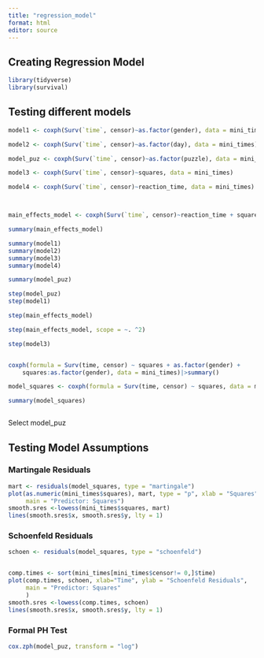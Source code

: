 ```yaml
---
title: "regression_model"
format: html
editor: source
---
```


## Creating Regression Model
```r

library(tidyverse)
library(survival)


```

## Testing different models
```r



model1 <- coxph(Surv(`time`, censor)~as.factor(gender), data = mini_times)

model2 <- coxph(Surv(`time`, censor)~as.factor(day), data = mini_times)

model_puz <- coxph(Surv(`time`, censor)~as.factor(puzzle), data = mini_times)

model3 <- coxph(Surv(`time`, censor)~squares, data = mini_times)

model4 <- coxph(Surv(`time`, censor)~reaction_time, data = mini_times)



main_effects_model <- coxph(Surv(`time`, censor)~reaction_time + squares + as.factor(day)+as.factor(gender)+as.factor(puzzle), data = mini_times)

summary(main_effects_model)

summary(model1)
summary(model2)
summary(model3)
summary(model4)

summary(model_puz)

step(model_puz)
step(model1)

step(main_effects_model)

step(main_effects_model, scope = ~. ^2)

step(model3)


coxph(formula = Surv(time, censor) ~ squares + as.factor(gender) + 
    squares:as.factor(gender), data = mini_times)|>summary()

model_squares <- coxph(formula = Surv(time, censor) ~ squares, data = mini_times)

summary(model_squares)



```

Select model_puz



## Testing Model Assumptions



### Martingale Residuals
```r


mart <- residuals(model_squares, type = "martingale")
plot(as.numeric(mini_times$squares), mart, type = "p", xlab = "Squares", ylab = "Martingale Residuals",
     main = "Predictor: Squares")
smooth.sres <-lowess(mini_times$squares, mart)
lines(smooth.sres$x, smooth.sres$y, lty = 1)


```


### Schoenfeld Residuals
```r
schoen <- residuals(model_squares, type = "schoenfeld")


comp.times <- sort(mini_times[mini_times$censor!= 0,]$time)
plot(comp.times, schoen, xlab="Time", ylab = "Schoenfeld Residuals",
     main = "Predictor: Squares"
     )
smooth.sres <-lowess(comp.times, schoen)
lines(smooth.sres$x, smooth.sres$y, lty = 1)


```

### Formal PH Test
```r
cox.zph(model_puz, transform = "log")
```
